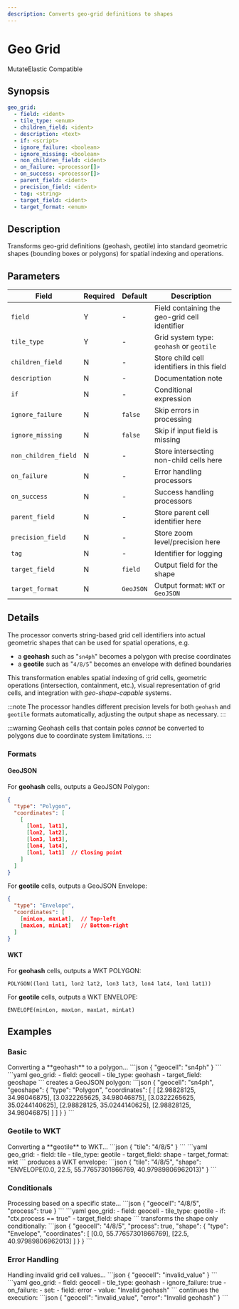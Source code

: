 ```yaml
---
description: Converts geo-grid definitions to shapes
---
```


# Geo Grid

<span class="theme-doc-version-badge badge badge--primary">Mutate</span><span class="theme-doc-version-badge badge badge--secondary">Elastic Compatible</span>

## Synopsis

```yaml {2,3}
geo_grid:
  - field: <ident>
  - tile_type: <enum>
  - children_field: <ident>
  - description: <text>
  - if: <script>
  - ignore_failure: <boolean>
  - ignore_missing: <boolean>
  - non_children_field: <ident>
  - on_failure: <processor[]>
  - on_success: <processor[]>
  - parent_field: <ident>
  - precision_field: <ident>
  - tag: <string>
  - target_field: <ident>
  - target_format: <enum>
```

## Description

Transforms geo-grid definitions (geohash, geotile) into standard geometric shapes (bounding boxes or polygons) for spatial indexing and operations.

## Parameters

|Field|Required|Default|Description|
|---|---|---|---|
|`field`|Y|-|Field containing the geo-grid cell identifier|
|`tile_type`|Y|-|Grid system type: `geohash` or `geotile`|
|`children_field`|N|-|Store child cell identifiers in this field|
|`description`|N|-|Documentation note|
|`if`|N|-|Conditional expression|
|`ignore_failure`|N|`false`|Skip errors in processing|
|`ignore_missing`|N|`false`|Skip if input field is missing|
|`non_children_field`|N|-|Store intersecting non-child cells here|
|`on_failure`|N|-|Error handling processors|
|`on_success`|N|-|Success handling processors|
|`parent_field`|N|-|Store parent cell identifier here|
|`precision_field`|N|-|Store zoom level/precision here|
|`tag`|N|-|Identifier for logging|
|`target_field`|N|`field`|Output field for the shape|
|`target_format`|N|`GeoJSON`|Output format: `WKT` or `GeoJSON`|

## Details

The processor converts string-based grid cell identifiers into actual geometric shapes that can be used for spatial operations, e.g.

- a **geohash** such as "`sn4ph`" becomes a polygon with precise coordinates
- a **geotile** such as "`4/8/5`" becomes an envelope with defined boundaries

This transformation enables spatial indexing of grid cells, geometric operations (intersection, containment, etc.), visual representation of grid cells, and integration with _geo-shape-capable_ systems.

:::note
The processor handles different precision levels for both `geohash` and `geotile` formats automatically, adjusting the output shape as necessary.
:::

:::warning
Geohash cells that contain poles _cannot_ be converted to polygons due to coordinate system limitations.
:::

### Formats

#### GeoJSON

For **geohash** cells, outputs a GeoJSON Polygon:

```json
{
  "type": "Polygon",
  "coordinates": [
    [
      [lon1, lat1],
      [lon2, lat2],
      [lon3, lat3],
      [lon4, lat4],
      [lon1, lat1]  // Closing point
    ]
  ]
}
```

For **geotile** cells, outputs a GeoJSON Envelope:

```json
{
  "type": "Envelope",
  "coordinates": [
    [minLon, maxLat],  // Top-left
    [maxLon, minLat]   // Bottom-right
  ]
}
```

#### WKT

For **geohash** cells, outputs a WKT POLYGON:

```
POLYGON((lon1 lat1, lon2 lat2, lon3 lat3, lon4 lat4, lon1 lat1))
```

For **geotile** cells, outputs a WKT ENVELOPE:

```
ENVELOPE(minLon, maxLon, maxLat, minLat)
```

## Examples

### Basic

<ExampleGrid>
  <CommentCol>
    Converting a **geohash** to a polygon...
  </CommentCol>
  <CodeCol>
    ```json
    {
      "geocell": "sn4ph"
    }
    ```
    ```yaml
    geo_grid:
      - field: geocell
      - tile_type: geohash
      - target_field: geoshape
    ```
  </CodeCol>
  <CommentCol>
    creates a GeoJSON polygon:
  </CommentCol>
  <CodeCol>
    ```json
    {
      "geocell": "sn4ph",
      "geoshape": {
        "type": "Polygon",
        "coordinates": [
          [
            [2.98828125, 34.98046875],
            [3.0322265625, 34.98046875],
            [3.0322265625, 35.0244140625],
            [2.98828125, 35.0244140625],
            [2.98828125, 34.98046875]
          ]
        ]
      }
    }
    ```
  </CodeCol>
</ExampleGrid>

### Geotile to WKT

<ExampleGrid>
  <CommentCol>
    Converting a **geotile** to WKT...
  </CommentCol>
  <CodeCol>
    ```json
    {
      "tile": "4/8/5"
    }
    ```
    ```yaml
    geo_grid:
      - field: tile
      - tile_type: geotile
      - target_field: shape
      - target_format: wkt
    ```
  </CodeCol>
  <CommentCol>
    produces a WKT envelope:
  </CommentCol>
  <CodeCol>
    ```json
    {
      "tile": "4/8/5",
      "shape": "ENVELOPE(0.0, 22.5, 55.77657301866769, 40.97989806962013)"
    }
    ```
  </CodeCol>
</ExampleGrid>

### Conditionals

<ExampleGrid>
  <CommentCol>
    Processing based on a specific state...
  </CommentCol>
  <CodeCol>
    ```json
    {
      "geocell": "4/8/5",
      "process": true
    }
    ```
    ```yaml
    geo_grid:
      - field: geocell
      - tile_type: geotile
      - if: "ctx.process == true"
      - target_field: shape
    ```
  </CodeCol>
  <CommentCol>
    transforms the shape only conditionally:
  </CommentCol>
  <CodeCol>
    ```json
    {
      "geocell": "4/8/5",
      "process": true,
      "shape": {
        "type": "Envelope",
        "coordinates": [
          [0.0, 55.77657301866769],
          [22.5, 40.97989806962013]
        ]
      }
    }
    ```
  </CodeCol>
</ExampleGrid>

### Error Handling

<ExampleGrid>
  <CommentCol>
    Handling invalid grid cell values...
  </CommentCol>
  <CodeCol>
    ```json
    {
      "geocell": "invalid_value"
    }
    ```
    ```yaml
    geo_grid:
      - field: geocell
      - tile_type: geohash
      - ignore_failure: true
      - on_failure:
          - set:
              - field: error
              - value: "Invalid geohash"
    ```
  </CodeCol>
  <CommentCol>
    continues the execution:
  </CommentCol>
  <CodeCol>
    ```json
    {
      "geocell": "invalid_value",
      "error": "Invalid geohash"
    }
    ```
  </CodeCol>
</ExampleGrid>
